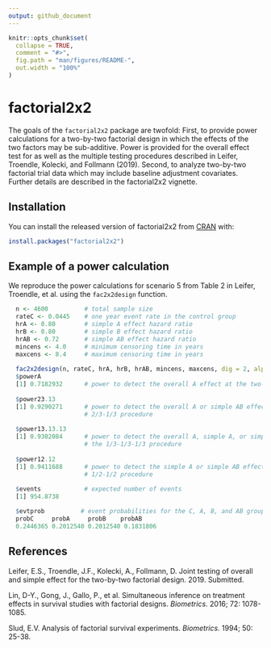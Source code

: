 ---
output: github_document
---

<!-- README.md is generated from README.Rmd. Please edit that file -->

```{r, include = FALSE}
knitr::opts_chunk$set(
  collapse = TRUE,
  comment = "#>",
  fig.path = "man/figures/README-",
  out.width = "100%"
)
```
# factorial2x2

<!-- badges: start -->
<!-- badges: end -->

The goals of the `factorial2x2` package are twofold:  First, to provide power calculations for a two-by-two factorial design in which the effects of the two factors may be sub-additive.  Power is provided for the overall effect test for as well as the multiple testing procedures described in Leifer, Troendle, Kolecki, and Follmann (2019).  Second, to analyze two-by-two factorial trial data which may include baseline adjustment covariates.  Further details are described in the factorial2x2 vignette.

## Installation

You can install the released version of factorial2x2 from [CRAN](https://CRAN.R-project.org) with:

``` r
install.packages("factorial2x2")
```

## Example of a power calculation

We  reproduce the power calculations for scenario 5 from Table 2 in Leifer, Troendle, et al. using the `fac2x2design` function.  

```{r, eval =   F}

  n <- 4600          # total sample size
  rateC <- 0.0445    # one year event rate in the control group
  hrA <- 0.80        # simple A effect hazard ratio
  hrB <- 0.80        # simple B effect hazard ratio
  hrAB <- 0.72       # simple AB effect hazard ratio
  mincens <- 4.0     # minimum censoring time in years
  maxcens <- 8.4     # maximum censoring time in years
  
  fac2x2design(n, rateC, hrA, hrB, hrAB, mincens, maxcens, dig = 2, alpha = 0.05)
  $powerA
  [1] 0.7182932      # power to detect the overall A effect at the two-sided 0.05 level
 
  $power23.13
  [1] 0.9290271      # power to detect the overall A or simple AB effects using the 
                     # 2/3-1/3 procedure
 
  $power13.13.13
  [1] 0.9302084      # power to detect the overall A, simple A, or simple AB effects using 
                     # the 1/3-1/3-1/3 procedure
 
  $power12.12
  [1] 0.9411688      # power to detect the simple A or simple AB effects using the 
                     # 1/2-1/2 procedure
  
  $events            # expected number of events
  [1] 954.8738

  $evtprob          # event probabilities for the C, A, B, and AB groups, respectively
  probC     probA     probB    probAB 
  0.2446365 0.2012540 0.2012540 0.1831806
```

## References
Leifer, E.S., Troendle, J.F., Kolecki, A., Follmann, D. Joint testing of overall and simple effect for the two-by-two factorial design. 2019. Submitted.

Lin, D-Y., Gong, J., Gallo, P., et al. Simultaneous inference on treatment effects in survival studies with factorial designs. *Biometrics*. 2016; 72: 1078-1085.

Slud, E.V. Analysis of factorial survival experiments. *Biometrics*. 1994; 50: 25-38.
